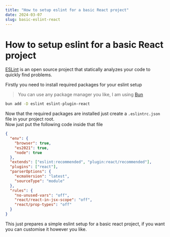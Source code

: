 ```yaml
---
title: "How to setup eslint for a basic React project"
date: 2024-03-07
slug: basic-eslint-react 
---
```


# How to setup eslint for a basic React project

[ESLint](https://eslint.org/) is an open source project that statically analyzes your code to quickly find problems.<br/>

Firstly you need to install required packages for your eslint setup
> You can use any package manager you like, I am using [Bun](https://bun.sh/)
```sh
bun add -D eslint eslint-plugin-react
```

Now that the required packages are installed just create a `.eslintrc.json` file in your project root.<br/>
Now just put the following code inside that file
```json
{
  "env": {
    "browser": true,
    "es2021": true,
    "node": true
  },
  "extends": ["eslint:recommended", "plugin:react/recommended"],
  "plugins": ["react"],
  "parserOptions": {
    "ecmaVersion": "latest",
    "sourceType": "module"
  },
  "rules": {
    "no-unused-vars": "off",
    "react/react-in-jsx-scope": "off",
    "react/prop-types": "off"
  }
}
```

This just prepares a simple eslint setup for a basic react project, if you want you can customise it however you like.
